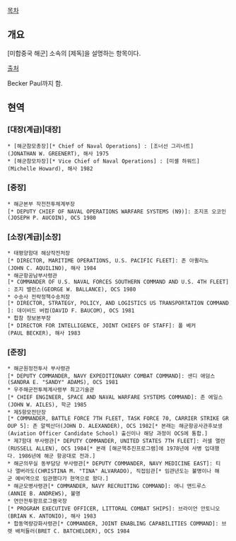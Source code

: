 [[목차]]
== 개요 ==
[미합중국 해군] 소속의 [제독]을 설명하는 항목이다. 

[http://www.navy.mil/navydata/bios/bio_list.asp 출처]

Becker Paul까지 함.

== 현역 ==
=== [대장(계급)|대장] ===

 * [해군참모총장][* Chief of Naval Operations] : [조너선 그리너트](JONATHAN W. GREENERT), 해사 1975
 * [해군참모차장][* Vice Chief of Naval Operations] : [미셸 하워드](Michelle Howard), 해사 1982

=== [중장] ===

 * 해군본부 작전전투체계부장[* DEPUTY CHIEF OF NAVAL OPERATIONS WARFARE SYSTEMS (N9)]: 조지프 오코인(JOSEPH P. AUCOIN), OCS 1980

=== [소장(계급)|소장] ===

 * 태평양함대 해상작전처장[* DIRECTOR, MARITIME OPERATIONS, U.S. PACIFIC FLEET]: 존 아퀼리노(JOHN C. AQUILINO), 해사 1984
 * 해군항공남부사령관[* COMMANDER OF U.S. NAVAL FORCES SOUTHERN COMMAND AND U.S. 4TH FLEET]: 조지 밸런스(GEORGE W. BALLANCE), OCS 1980
 * 수송사 전략정책수송처장[* DIRECTOR, STRATEGY, POLICY, AND LOGISTICS US TRANSPORTATION COMMAND]: 데이비드 버컴(DAVID F. BAUCOM), OCS 1981
 * 합참 정보본부장[* DIRECTOR FOR INTELLIGENCE, JOINT CHIEFS OF STAFF]: 폴 베커(PAUL BECKER), 해사 1983

=== [준장] ===
 * 해군원정전투사 부사령관[* DEPUTY COMMANDER, NAVY EXPEDITIONARY COMBAT COMMAND]: 샌디 애덤스(SANDRA E. "SANDY" ADAMS), OCS 1981
 * 우주해군전투체계사령부 최고기술관[* CHIEF ENGINEER, SPACE AND NAVAL WARFARE SYSTEMS COMMAND]: 존 에일스(JOHN W. AILES), 학군 1985
 * 제5항모전단장[* COMMANDER, BATTLE FORCE 7TH FLEET, TASK FORCE 70, CARRIER STRIKE GROUP 5]: 존 알렉산더(JOHN D. ALEXANDER), OCS 1982[* 본래는 해군항공사관후보생(Aviation Officer Candidate School) 출신이나 해당 과정이 OCS에 통합.]
 * 제7함대 부사령관[* DEPUTY COMMANDER, UNITED STATES 7TH FLEET]: 러셀 앨런(RUSSELL ALLEN), OCS 1984[* 본래 [해군핵추진프로그램]에 1978년에 사병 입대했다. 1986년에 해군 항공대로 전과.]
 * 해군의무실 동부담당 부사령관[* DEPUTY COMMANDER, NAVY MEDICINE EAST]: 티나 앨버라도(CHRISTINA M. "TINA" ALVARADO), 직접임관[* 임관년도는 불명이나 해군 예비역으로 임관했다가 현역으로 왔다.]
 * 해군모병사령관[* COMMANDER, NAVY RECRUITING COMMAND]: 애니 앤드루스(ANNIE B. ANDREWS), 불명
 * 연안전투함프로그램국장[* PROGRAM EXECUTIVE OFFICER, LITTORAL COMBAT SHIPS]: 브라이언 안토니오(BRIAN K. ANTONIO), 해사 1983
 * 합동역량강화사령관[* COMMANDER, JOINT ENABLING CAPABILITIES COMMAND]: 브렛 배처들러(BRET C. BATCHELDER), OCS 1984

